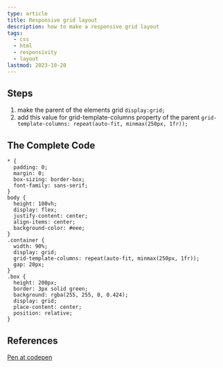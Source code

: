 ```yaml
---
type: article
title: Responsive grid layout
description: how to make a responsive grid layout
tags:
  - css
  - html
  - responsivity
  - layout
lastmod: 2023-10-20
---
```


## Steps

1. make the parent of the elements grid
   `display:grid;`
2. add this value for grid-template-columns property of the parent
   `grid-template-columns: repeat(auto-fit, minmax(250px, 1fr));`

## The Complete Code

```
* {
  padding: 0;
  margin: 0;
  box-sizing: border-box;
  font-family: sans-serif;
}
body {
  height: 100vh;
  display: flex;
  justify-content: center;
  align-items: center;
  background-color: #eee;
}
.container {
  width: 90%;
  display: grid;
  grid-template-columns: repeat(auto-fit, minmax(250px, 1fr));
  gap: 20px;
}
.box {
  height: 200px;
  border: 3px solid green;
  background: rgba(255, 255, 0, 0.424);
  display: grid;
  place-content: center;
  position: relative;
}
```

## References

[Pen at codepen](https://codepen.io/KhalidMesbah/pen/LYxWLjz?editors=0100)
